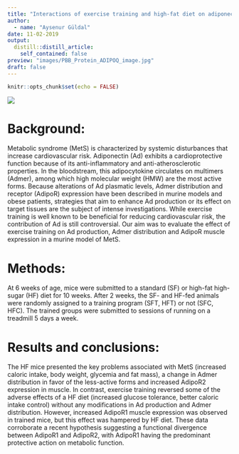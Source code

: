 ```yaml
---
title: "Interactions of exercise training and high-fat diet on adiponectin forms and muscle receptors in mice"
author:
  - name: "Aysenur Güldal"
date: 11-02-2019
output:
  distill::distill_article:
    self_contained: false
preview: "images/PBB_Protein_ADIPOQ_image.jpg"
draft: false
---
```


```r
knitr::opts_chunk$set(echo = FALSE)
```


![](images/PBB_Protein_ADIPOQ_image.jpg)

# Background:

Metabolic syndrome (MetS) is characterized by systemic disturbances that increase cardiovascular risk. Adiponectin (Ad) exhibits a cardioprotective function because of its anti-inflammatory and anti-atherosclerotic properties. In the bloodstream, this adipocytokine circulates on multimers (Admer), among which high molecular weight (HMW) are the most active forms. Because alterations of Ad plasmatic levels, Admer distribution and receptor (AdipoR) expression have been described in murine models and obese patients, strategies that aim to enhance Ad production or its effect on target tissues are the subject of intense investigations. While exercise training is well known to be beneficial for reducing cardiovascular risk, the contribution of Ad is still controversial. Our aim was to evaluate the effect of exercise training on Ad production, Admer distribution and AdipoR muscle expression in a murine model of MetS.

# Methods:

At 6 weeks of age, mice were submitted to a standard (SF) or high-fat high-sugar (HF) diet for 10 weeks. After 2 weeks, the SF- and HF-fed animals were randomly assigned to a training program (SFT, HFT) or not (SFC, HFC). The trained groups were submitted to sessions of running on a treadmill 5 days a week.

# Results and conclusions: 

The HF mice presented the key problems associated with MetS (increased caloric intake, body weight, glycemia and fat mass), a change in Admer distribution in favor of the less-active forms and increased AdipoR2 expression in muscle. In contrast, exercise training reversed some of the adverse effects of a HF diet (increased glucose tolerance, better caloric intake control) without any modifications in Ad production and Admer distribution. However, increased AdipoR1 muscle expression was observed in trained mice, but this effect was hampered by HF diet. These data corroborate a recent hypothesis suggesting a functional divergence between AdipoR1 and AdipoR2, with AdipoR1 having the predominant protective action on metabolic function.







